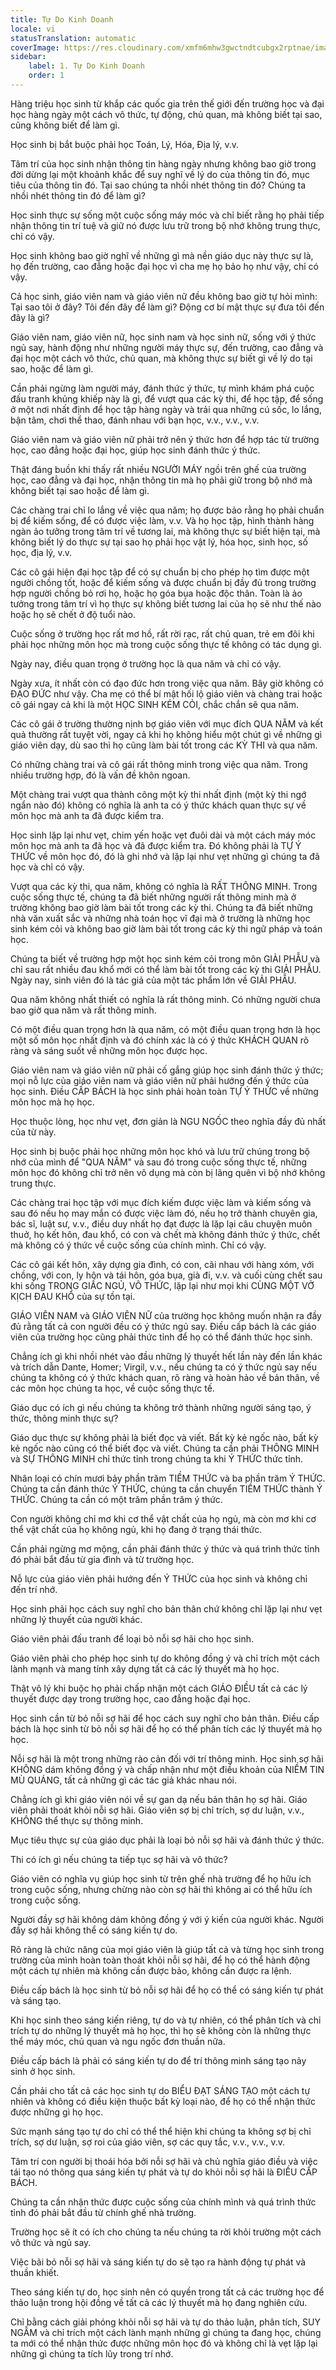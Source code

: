 ```yaml
---
title: Tự Do Kinh Doanh
locale: vi
statusTranslation: automatic
coverImage: https://res.cloudinary.com/xmfm6mhw3gwctndtcubgx2rptnae/image/upload/v1740337243/small_cover_educacion_fundamental_a051170f1c.webp
sidebar:
    label: 1. Tự Do Kinh Doanh
    order: 1
---
```

Hàng triệu học sinh từ khắp các quốc gia trên thế giới đến trường học và đại học hàng ngày một cách vô thức, tự động, chủ quan, mà không biết tại sao, cũng không biết để làm gì.

Học sinh bị bắt buộc phải học Toán, Lý, Hóa, Địa lý, v.v.

Tâm trí của học sinh nhận thông tin hàng ngày nhưng không bao giờ trong đời dừng lại một khoảnh khắc để suy nghĩ về lý do của thông tin đó, mục tiêu của thông tin đó. Tại sao chúng ta nhồi nhét thông tin đó? Chúng ta nhồi nhét thông tin đó để làm gì?

Học sinh thực sự sống một cuộc sống máy móc và chỉ biết rằng họ phải tiếp nhận thông tin trí tuệ và giữ nó được lưu trữ trong bộ nhớ không trung thực, chỉ có vậy.

Học sinh không bao giờ nghĩ về những gì mà nền giáo dục này thực sự là, họ đến trường, cao đẳng hoặc đại học vì cha mẹ họ bảo họ như vậy, chỉ có vậy.

Cả học sinh, giáo viên nam và giáo viên nữ đều không bao giờ tự hỏi mình: Tại sao tôi ở đây? Tôi đến đây để làm gì? Động cơ bí mật thực sự đưa tôi đến đây là gì?

Giáo viên nam, giáo viên nữ, học sinh nam và học sinh nữ, sống với ý thức ngủ say, hành động như những người máy thực sự, đến trường, cao đẳng và đại học một cách vô thức, chủ quan, mà không thực sự biết gì về lý do tại sao, hoặc để làm gì.

Cần phải ngừng làm người máy, đánh thức ý thức, tự mình khám phá cuộc đấu tranh khủng khiếp này là gì, để vượt qua các kỳ thi, để học tập, để sống ở một nơi nhất định để học tập hàng ngày và trải qua những cú sốc, lo lắng, bận tâm, chơi thể thao, đánh nhau với bạn học, v.v., v.v., v.v.

Giáo viên nam và giáo viên nữ phải trở nên ý thức hơn để hợp tác từ trường học, cao đẳng hoặc đại học, giúp học sinh đánh thức ý thức.

Thật đáng buồn khi thấy rất nhiều NGƯỜI MÁY ngồi trên ghế của trường học, cao đẳng và đại học, nhận thông tin mà họ phải giữ trong bộ nhớ mà không biết tại sao hoặc để làm gì.

Các chàng trai chỉ lo lắng về việc qua năm; họ được bảo rằng họ phải chuẩn bị để kiếm sống, để có được việc làm, v.v. Và họ học tập, hình thành hàng ngàn ảo tưởng trong tâm trí về tương lai, mà không thực sự biết hiện tại, mà không biết lý do thực sự tại sao họ phải học vật lý, hóa học, sinh học, số học, địa lý, v.v.

Các cô gái hiện đại học tập để có sự chuẩn bị cho phép họ tìm được một người chồng tốt, hoặc để kiếm sống và được chuẩn bị đầy đủ trong trường hợp người chồng bỏ rơi họ, hoặc họ góa bụa hoặc độc thân. Toàn là ảo tưởng trong tâm trí vì họ thực sự không biết tương lai của họ sẽ như thế nào hoặc họ sẽ chết ở độ tuổi nào.

Cuộc sống ở trường học rất mơ hồ, rất rời rạc, rất chủ quan, trẻ em đôi khi phải học những môn học mà trong cuộc sống thực tế không có tác dụng gì.

Ngày nay, điều quan trọng ở trường học là qua năm và chỉ có vậy.

Ngày xưa, ít nhất còn có đạo đức hơn trong việc qua năm. Bây giờ không có ĐẠO ĐỨC như vậy. Cha mẹ có thể bí mật hối lộ giáo viên và chàng trai hoặc cô gái ngay cả khi là một HỌC SINH KÉM CỎI, chắc chắn sẽ qua năm.

Các cô gái ở trường thường nịnh bợ giáo viên với mục đích QUA NĂM và kết quả thường rất tuyệt vời, ngay cả khi họ không hiểu một chút gì về những gì giáo viên dạy, dù sao thì họ cũng làm bài tốt trong các KỲ THI và qua năm.

Có những chàng trai và cô gái rất thông minh trong việc qua năm. Trong nhiều trường hợp, đó là vấn đề khôn ngoan.

Một chàng trai vượt qua thành công một kỳ thi nhất định (một kỳ thi ngớ ngẩn nào đó) không có nghĩa là anh ta có ý thức khách quan thực sự về môn học mà anh ta đã được kiểm tra.

Học sinh lặp lại như vẹt, chim yến hoặc vẹt đuôi dài và một cách máy móc môn học mà anh ta đã học và đã được kiểm tra. Đó không phải là TỰ Ý THỨC về môn học đó, đó là ghi nhớ và lặp lại như vẹt những gì chúng ta đã học và chỉ có vậy.

Vượt qua các kỳ thi, qua năm, không có nghĩa là RẤT THÔNG MINH. Trong cuộc sống thực tế, chúng ta đã biết những người rất thông minh mà ở trường không bao giờ làm bài tốt trong các kỳ thi. Chúng ta đã biết những nhà văn xuất sắc và những nhà toán học vĩ đại mà ở trường là những học sinh kém cỏi và không bao giờ làm bài tốt trong các kỳ thi ngữ pháp và toán học.

Chúng ta biết về trường hợp một học sinh kém cỏi trong môn GIẢI PHẪU và chỉ sau rất nhiều đau khổ mới có thể làm bài tốt trong các kỳ thi GIẢI PHẪU. Ngày nay, sinh viên đó là tác giả của một tác phẩm lớn về GIẢI PHẪU.

Qua năm không nhất thiết có nghĩa là rất thông minh. Có những người chưa bao giờ qua năm và rất thông minh.

Có một điều quan trọng hơn là qua năm, có một điều quan trọng hơn là học một số môn học nhất định và đó chính xác là có ý thức KHÁCH QUAN rõ ràng và sáng suốt về những môn học được học.

Giáo viên nam và giáo viên nữ phải cố gắng giúp học sinh đánh thức ý thức; mọi nỗ lực của giáo viên nam và giáo viên nữ phải hướng đến ý thức của học sinh. Điều CẤP BÁCH là học sinh phải hoàn toàn TỰ Ý THỨC về những môn học mà họ học.

Học thuộc lòng, học như vẹt, đơn giản là NGU NGỐC theo nghĩa đầy đủ nhất của từ này.

Học sinh bị buộc phải học những môn học khó và lưu trữ chúng trong bộ nhớ của mình để "QUA NĂM" và sau đó trong cuộc sống thực tế, những môn học đó không chỉ trở nên vô dụng mà còn bị lãng quên vì bộ nhớ không trung thực.

Các chàng trai học tập với mục đích kiếm được việc làm và kiếm sống và sau đó nếu họ may mắn có được việc làm đó, nếu họ trở thành chuyên gia, bác sĩ, luật sư, v.v., điều duy nhất họ đạt được là lặp lại câu chuyện muôn thuở, họ kết hôn, đau khổ, có con và chết mà không đánh thức ý thức, chết mà không có ý thức về cuộc sống của chính mình. Chỉ có vậy.

Các cô gái kết hôn, xây dựng gia đình, có con, cãi nhau với hàng xóm, với chồng, với con, ly hôn và tái hôn, góa bụa, già đi, v.v. và cuối cùng chết sau khi sống TRONG GIẤC NGỦ, VÔ THỨC, lặp lại như mọi khi CÙNG MỘT VỞ KỊCH ĐAU KHỔ của sự tồn tại.

GIÁO VIÊN NAM và GIÁO VIÊN NỮ của trường học không muốn nhận ra đầy đủ rằng tất cả con người đều có ý thức ngủ say. Điều cấp bách là các giáo viên của trường học cũng phải thức tỉnh để họ có thể đánh thức học sinh.

Chẳng ích gì khi nhồi nhét vào đầu những lý thuyết hết lần này đến lần khác và trích dẫn Dante, Homer; Virgil, v.v., nếu chúng ta có ý thức ngủ say nếu chúng ta không có ý thức khách quan, rõ ràng và hoàn hảo về bản thân, về các môn học chúng ta học, về cuộc sống thực tế.

Giáo dục có ích gì nếu chúng ta không trở thành những người sáng tạo, ý thức, thông minh thực sự?

Giáo dục thực sự không phải là biết đọc và viết. Bất kỳ kẻ ngốc nào, bất kỳ kẻ ngốc nào cũng có thể biết đọc và viết. Chúng ta cần phải THÔNG MINH và SỰ THÔNG MINH chỉ thức tỉnh trong chúng ta khi Ý THỨC thức tỉnh.

Nhân loại có chín mươi bảy phần trăm TIỀM THỨC và ba phần trăm Ý THỨC. Chúng ta cần đánh thức Ý THỨC, chúng ta cần chuyển TIỀM THỨC thành Ý THỨC. Chúng ta cần có một trăm phần trăm ý thức.

Con người không chỉ mơ khi cơ thể vật chất của họ ngủ, mà còn mơ khi cơ thể vật chất của họ không ngủ, khi họ đang ở trạng thái thức.

Cần phải ngừng mơ mộng, cần phải đánh thức ý thức và quá trình thức tỉnh đó phải bắt đầu từ gia đình và từ trường học.

Nỗ lực của giáo viên phải hướng đến Ý THỨC của học sinh và không chỉ đến trí nhớ.

Học sinh phải học cách suy nghĩ cho bản thân chứ không chỉ lặp lại như vẹt những lý thuyết của người khác.

Giáo viên phải đấu tranh để loại bỏ nỗi sợ hãi cho học sinh.

Giáo viên phải cho phép học sinh tự do không đồng ý và chỉ trích một cách lành mạnh và mang tính xây dựng tất cả các lý thuyết mà họ học.

Thật vô lý khi buộc họ phải chấp nhận một cách GIÁO ĐIỀU tất cả các lý thuyết được dạy trong trường học, cao đẳng hoặc đại học.

Học sinh cần từ bỏ nỗi sợ hãi để học cách suy nghĩ cho bản thân. Điều cấp bách là học sinh từ bỏ nỗi sợ hãi để họ có thể phân tích các lý thuyết mà họ học.

Nỗi sợ hãi là một trong những rào cản đối với trí thông minh. Học sinh sợ hãi KHÔNG dám không đồng ý và chấp nhận như một điều khoản của NIỀM TIN MÙ QUÁNG, tất cả những gì các tác giả khác nhau nói.

Chẳng ích gì khi giáo viên nói về sự gan dạ nếu bản thân họ sợ hãi. Giáo viên phải thoát khỏi nỗi sợ hãi. Giáo viên sợ bị chỉ trích, sợ dư luận, v.v., KHÔNG thể thực sự thông minh.

Mục tiêu thực sự của giáo dục phải là loại bỏ nỗi sợ hãi và đánh thức ý thức.

Thi có ích gì nếu chúng ta tiếp tục sợ hãi và vô thức?

Giáo viên có nghĩa vụ giúp học sinh từ trên ghế nhà trường để họ hữu ích trong cuộc sống, nhưng chừng nào còn sợ hãi thì không ai có thể hữu ích trong cuộc sống.

Người đầy sợ hãi không dám không đồng ý với ý kiến của người khác. Người đầy sợ hãi không thể có sáng kiến tự do.

Rõ ràng là chức năng của mọi giáo viên là giúp tất cả và từng học sinh trong trường của mình hoàn toàn thoát khỏi nỗi sợ hãi, để họ có thể hành động một cách tự nhiên mà không cần được bảo, không cần được ra lệnh.

Điều cấp bách là học sinh từ bỏ nỗi sợ hãi để họ có thể có sáng kiến tự phát và sáng tạo.

Khi học sinh theo sáng kiến riêng, tự do và tự nhiên, có thể phân tích và chỉ trích tự do những lý thuyết mà họ học, thì họ sẽ không còn là những thực thể máy móc, chủ quan và ngu ngốc đơn thuần nữa.

Điều cấp bách là phải có sáng kiến tự do để trí thông minh sáng tạo nảy sinh ở học sinh.

Cần phải cho tất cả các học sinh tự do BIỂU ĐẠT SÁNG TẠO một cách tự nhiên và không có điều kiện thuộc bất kỳ loại nào, để họ có thể nhận thức được những gì họ học.

Sức mạnh sáng tạo tự do chỉ có thể thể hiện khi chúng ta không sợ bị chỉ trích, sợ dư luận, sợ roi của giáo viên, sợ các quy tắc, v.v., v.v., v.v.

Tâm trí con người bị thoái hóa bởi nỗi sợ hãi và chủ nghĩa giáo điều và việc tái tạo nó thông qua sáng kiến tự phát và tự do khỏi nỗi sợ hãi là ĐIỀU CẤP BÁCH.

Chúng ta cần nhận thức được cuộc sống của chính mình và quá trình thức tỉnh đó phải bắt đầu từ chính ghế nhà trường.

Trường học sẽ ít có ích cho chúng ta nếu chúng ta rời khỏi trường một cách vô thức và ngủ say.

Việc bãi bỏ nỗi sợ hãi và sáng kiến tự do sẽ tạo ra hành động tự phát và thuần khiết.

Theo sáng kiến tự do, học sinh nên có quyền trong tất cả các trường học để thảo luận trong hội đồng về tất cả các lý thuyết mà họ đang nghiên cứu.

Chỉ bằng cách giải phóng khỏi nỗi sợ hãi và tự do thảo luận, phân tích, SUY NGẪM và chỉ trích một cách lành mạnh những gì chúng ta đang học, chúng ta mới có thể nhận thức được những môn học đó và không chỉ là vẹt lặp lại những gì chúng ta tích lũy trong trí nhớ.

